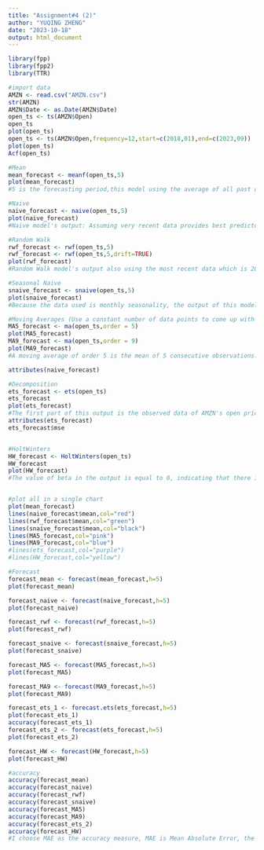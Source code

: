 ---
title: "Assignment#4 (2)"
author: "YUQING ZHENG"
date: "2023-10-18"
output: html_document
---

```{r}
library(fpp)
library(fpp2)
library(TTR)

#import data
AMZN <- read.csv("AMZN.csv")
str(AMZN)
AMZN$Date <- as.Date(AMZN$Date)
open_ts <- ts(AMZN$Open)
open_ts
plot(open_ts)
open_ts <- ts(AMZN$Open,frequency=12,start=c(2018,01),end=c(2023,09))
plot(open_ts)
Acf(open_ts)

#Mean
mean_forecast <- meanf(open_ts,5)
plot(mean_forecast)
#5 is the forecasting period,this model using the average of all past open price data from AMZN data from January 2018 to September 2023, and use this average to predict the value of open price for the next five months.

#Naive
naive_forecast <- naive(open_ts,5)
plot(naive_forecast)
#Naive model's output: Assuming very recent data provides best predictors of the future, this model using 2023 September's data to predict the next five month's open price.

#Random Walk
rwf_forecast <- rwf(open_ts,5)
rwf_forecast <- rwf(open_ts,5,drift=TRUE)
plot(rwf_forecast)
#Random Walk model's output also using the most recent data which is 2023 September's data to predict next five month's open price.

#Seasonal Naive
snaive_forecast <- snaive(open_ts,5)
plot(snaive_forecast)
#Because the data used is monthly seasonality, the output of this model use the last observation month, September 2023, to predict the next 5 months.

#Moving Averages (Use a constant number of data points to come up with first forecast)
MA5_forecast <- ma(open_ts,order = 5)
plot(MA5_forecast)
MA9_forecast <- ma(open_ts,order = 9)
plot(MA9_forecast)
#A moving average of order 5 is the mean of 5 consecutive observations. The most recent moving average values provides a forecast for the next five months. In the output we can see the MA_9 is more smoother compared to the MA_5 line.

attributes(naive_forecast)

#Decomposition
ets_forecast <- ets(open_ts)
ets_forecast
plot(ets_forecast)
#The first part of this output is the observed data of AMZN's open price. The level of the second part represents the trend of the data, indicating that there is an overall upward trend during this period, and the trend has declined after 2022. The level estimate is then used to forecast future values.
attributes(ets_forecast)
ets_forecast$mse


#HoltWinters
HW_forecast <- HoltWinters(open_ts)
HW_forecast
plot(HW_forecast)
#The value of beta in the output is equal to 0, indicating that there is no obvious trend. This model pays more attention to new data points. It can be seen from gamma that it is sensitive to seasonal.


#plot all in a single chart
plot(mean_forecast)
lines(naive_forecast$mean,col="red")
lines(rwf_forecast$mean,col="green")
lines(snaive_forecast$mean,col="black")
lines(MA5_forecast,col="pink")
lines(MA9_forecast,col="blue")
#lines(ets_forecast,col="purple")
#lines(HW_forecast,col="yellow")

#Forecast
forecast_mean <- forecast(mean_forecast,h=5)
plot(forecast_mean)

forecast_naive <- forecast(naive_forecast,h=5)
plot(forecast_naive)

forecast_rwf <- forecast(rwf_forecast,h=5)
plot(forecast_rwf)

forecast_snaive <- forecast(snaive_forecast,h=5)
plot(forecast_snaive)

forecast_MA5 <- forecast(MA5_forecast,h=5)
plot(forecast_MA5)

forecast_MA9 <- forecast(MA9_forecast,h=5)
plot(forecast_MA9)

forecast_ets_1 <- forecast.ets(ets_forecast,h=5)
plot(forecast_ets_1)
accuracy(forecast_ets_1)
forecast_ets_2 <- forecast(ets_forecast,h=5)
plot(forecast_ets_2)

forecast_HW <- forecast(HW_forecast,h=5)
plot(forecast_HW)

#accuracy
accuracy(forecast_mean)
accuracy(forecast_naive)
accuracy(forecast_rwf)
accuracy(forecast_snaive)
accuracy(forecast_MA5)
accuracy(forecast_MA9)
accuracy(forecast_ets_2)
accuracy(forecast_HW)
#I choose MAE as the accuracy measure, MAE is Mean Absolute Error, the smaller its value, the better, indicating that the model’s prediction is more accurate. Through comparison, the model forecast_MA9's MAE=1.481609, is the smallest of all models. it can be concluded that forecast_MA9 is the best model.
```

